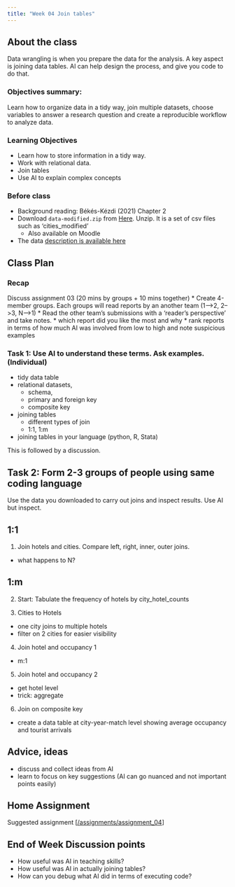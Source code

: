 ```yaml
---
title: "Week 04 Join tables"
---
```


## About the class

Data wrangling is when you prepare the data for the analysis. A key aspect is joining data tables. AI can help design the process, and give you code to do that. 

### Objectives summary: 

Learn how to organize data in a tidy way, join multiple datasets,  choose variables to answer a research question and create a reproducible workflow to analyze data.

### Learning Objectives

* Learn how to store information in a tidy way.
* Work with relational data.
* Join tables
* Use AI to explain complex concepts

### Before class 

* Background reading: Békés-Kézdi (2021) Chapter 2
* Download `data-modified.zip` from [Here](/data/austria-hotels).  Unzip. It is a set of csv files such as 'cities_modified'
  * Also available on Moodle
* The data [description is available here](/data/austria-hotels/hotel-data-readme.md)
 

## Class Plan

### Recap

Discuss assignment 03 (20 mins by groups + 10 mins together)
* Create 4-member groups. Each groups will read reports by an another team (1-->2, 2-->3, N-->1)
* Read the other team's submissions with a 'reader's perspective' and take notes. 
 * which report did you like the most and why
 * rank reports in terms of how much AI was involved from low to high and note suspicious examples 


### Task 1: Use AI to understand these terms. Ask examples. (Individual)

* tidy data table
* relational datasets,
  * schema,
  * primary and foreign key
  * composite key
* joining tables
  * different types of join
  * 1:1, 1:m
* joining tables in your language (python, R, Stata)

This is followed by a discussion.

## Task 2: Form 2-3 groups of people using same coding language

Use the data you downloaded to carry out joins and inspect results. Use AI but inspect. 

## 1:1

1. Join hotels and cities. Compare left, right, inner, outer joins. 
  *  what happens to N?

## 1:m

2. Start: Tabulate the frequency of hotels by city_hotel_counts

3. Cities to Hotels
  * one city joins to multiple hotels
  * filter on 2 cities for easier visibility

4. Join hotel and occupancy 1
  * m:1

5. Join hotel and occupancy  2
  * get hotel level
  * trick: aggregate 

6. Join on composite key

* create a data table at city-year-match level showing average occupancy and tourist arrivals

## Advice, ideas

* discuss and collect ideas from  AI
* learn to focus on key suggestions (AI can go nuanced and not important points easily)

## Home Assignment

Suggested assignment [[/assignments/assignment_04](/assignments/assignment_04.html)]

## End of Week Discussion points

* How useful was AI in teaching skills?
* How useful was AI in actually joining tables?
* How can you debug what AI did in terms of executing code?